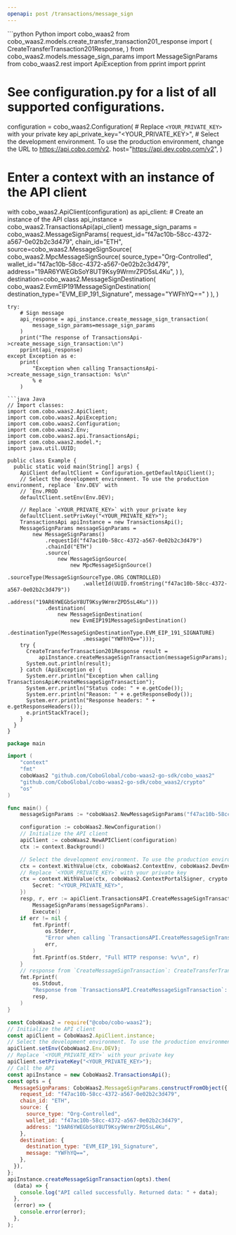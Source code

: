 ```yaml
---
openapi: post /transactions/message_sign
---
```


<RequestExample>
```python Python
import cobo_waas2
from cobo_waas2.models.create_transfer_transaction201_response import (
    CreateTransferTransaction201Response,
)
from cobo_waas2.models.message_sign_params import MessageSignParams
from cobo_waas2.rest import ApiException
from pprint import pprint

# See configuration.py for a list of all supported configurations.
configuration = cobo_waas2.Configuration(
    # Replace `<YOUR_PRIVATE_KEY>` with your private key
    api_private_key="<YOUR_PRIVATE_KEY>",
    # Select the development environment. To use the production environment, change the URL to https://api.cobo.com/v2.
    host="https://api.dev.cobo.com/v2",
)
# Enter a context with an instance of the API client
with cobo_waas2.ApiClient(configuration) as api_client:
    # Create an instance of the API class
    api_instance = cobo_waas2.TransactionsApi(api_client)
    message_sign_params = cobo_waas2.MessageSignParams(
        request_id="f47ac10b-58cc-4372-a567-0e02b2c3d479",
        chain_id="ETH",
        source=cobo_waas2.MessageSignSource(
            cobo_waas2.MpcMessageSignSource(
                source_type="Org-Controlled",
                wallet_id="f47ac10b-58cc-4372-a567-0e02b2c3d479",
                address="19AR6YWEGbSoY8UT9Ksy9WrmrZPD5sL4Ku",
            )
        ),
        destination=cobo_waas2.MessageSignDestination(
            cobo_waas2.EvmEIP191MessageSignDestination(
                destination_type="EVM_EIP_191_Signature", message="YWFhYQ=="
            )
        ),
    )

    try:
        # Sign message
        api_response = api_instance.create_message_sign_transaction(
            message_sign_params=message_sign_params
        )
        print("The response of TransactionsApi->create_message_sign_transaction:\n")
        pprint(api_response)
    except Exception as e:
        print(
            "Exception when calling TransactionsApi->create_message_sign_transaction: %s\n"
            % e
        )

```
```java Java
// Import classes:
import com.cobo.waas2.ApiClient;
import com.cobo.waas2.ApiException;
import com.cobo.waas2.Configuration;
import com.cobo.waas2.Env;
import com.cobo.waas2.api.TransactionsApi;
import com.cobo.waas2.model.*;
import java.util.UUID;

public class Example {
  public static void main(String[] args) {
    ApiClient defaultClient = Configuration.getDefaultApiClient();
    // Select the development environment. To use the production environment, replace `Env.DEV` with
    // `Env.PROD
    defaultClient.setEnv(Env.DEV);

    // Replace `<YOUR_PRIVATE_KEY>` with your private key
    defaultClient.setPrivKey("<YOUR_PRIVATE_KEY>");
    TransactionsApi apiInstance = new TransactionsApi();
    MessageSignParams messageSignParams =
        new MessageSignParams()
            .requestId("f47ac10b-58cc-4372-a567-0e02b2c3d479")
            .chainId("ETH")
            .source(
                new MessageSignSource(
                    new MpcMessageSignSource()
                        .sourceType(MessageSignSourceType.ORG_CONTROLLED)
                        .walletId(UUID.fromString("f47ac10b-58cc-4372-a567-0e02b2c3d479"))
                        .address("19AR6YWEGbSoY8UT9Ksy9WrmrZPD5sL4Ku")))
            .destination(
                new MessageSignDestination(
                    new EvmEIP191MessageSignDestination()
                        .destinationType(MessageSignDestinationType.EVM_EIP_191_SIGNATURE)
                        .message("YWFhYQ==")));
    try {
      CreateTransferTransaction201Response result =
          apiInstance.createMessageSignTransaction(messageSignParams);
      System.out.println(result);
    } catch (ApiException e) {
      System.err.println("Exception when calling TransactionsApi#createMessageSignTransaction");
      System.err.println("Status code: " + e.getCode());
      System.err.println("Reason: " + e.getResponseBody());
      System.err.println("Response headers: " + e.getResponseHeaders());
      e.printStackTrace();
    }
  }
}

```
```go Go
package main

import (
	"context"
	"fmt"
	coboWaas2 "github.com/CoboGlobal/cobo-waas2-go-sdk/cobo_waas2"
	"github.com/CoboGlobal/cobo-waas2-go-sdk/cobo_waas2/crypto"
	"os"
)

func main() {
	messageSignParams := *coboWaas2.NewMessageSignParams("f47ac10b-58cc-4372-a567-0e02b2c3d479", "ETH", coboWaas2.MessageSignSource{CustodialWeb3MessageSignSource: coboWaas2.NewCustodialWeb3MessageSignSource(coboWaas2.MessageSignSourceType("Web3"), "f47ac10b-58cc-4372-a567-0e02b2c3d479", "19AR6YWEGbSoY8UT9Ksy9WrmrZPD5sL4Ku")}, coboWaas2.MessageSignDestination{BTCBIP137MessageSignDestination: coboWaas2.NewBTCBIP137MessageSignDestination(coboWaas2.MessageSignDestinationType("EVM_EIP_191_Signature"), "MessageBip137_example")})

	configuration := coboWaas2.NewConfiguration()
	// Initialize the API client
	apiClient := coboWaas2.NewAPIClient(configuration)
	ctx := context.Background()

	// Select the development environment. To use the production environment, replace coboWaas2.DevEnv with coboWaas2.ProdEnv
	ctx = context.WithValue(ctx, coboWaas2.ContextEnv, coboWaas2.DevEnv)
	// Replace `<YOUR_PRIVATE_KEY>` with your private key
	ctx = context.WithValue(ctx, coboWaas2.ContextPortalSigner, crypto.Ed25519Signer{
		Secret: "<YOUR_PRIVATE_KEY>",
	})
	resp, r, err := apiClient.TransactionsAPI.CreateMessageSignTransaction(ctx).
		MessageSignParams(messageSignParams).
		Execute()
	if err != nil {
		fmt.Fprintf(
			os.Stderr,
			"Error when calling `TransactionsAPI.CreateMessageSignTransaction``: %v\n",
			err,
		)
		fmt.Fprintf(os.Stderr, "Full HTTP response: %v\n", r)
	}
	// response from `CreateMessageSignTransaction`: CreateTransferTransaction201Response
	fmt.Fprintf(
		os.Stdout,
		"Response from `TransactionsAPI.CreateMessageSignTransaction`: %v\n",
		resp,
	)
}

```
```javascript JavaScript
const CoboWaas2 = require("@cobo/cobo-waas2");
// Initialize the API client
const apiClient = CoboWaas2.ApiClient.instance;
// Select the development environment. To use the production environment, replace `Env.DEV` with `Env.PROD`
apiClient.setEnv(CoboWaas2.Env.DEV);
// Replace `<YOUR_PRIVATE_KEY>` with your private key
apiClient.setPrivateKey("<YOUR_PRIVATE_KEY>");
// Call the API
const apiInstance = new CoboWaas2.TransactionsApi();
const opts = {
  MessageSignParams: CoboWaas2.MessageSignParams.constructFromObject({
    request_id: "f47ac10b-58cc-4372-a567-0e02b2c3d479",
    chain_id: "ETH",
    source: {
      source_type: "Org-Controlled",
      wallet_id: "f47ac10b-58cc-4372-a567-0e02b2c3d479",
      address: "19AR6YWEGbSoY8UT9Ksy9WrmrZPD5sL4Ku",
    },
    destination: {
      destination_type: "EVM_EIP_191_Signature",
      message: "YWFhYQ==",
    },
  }),
};
apiInstance.createMessageSignTransaction(opts).then(
  (data) => {
    console.log("API called successfully. Returned data: " + data);
  },
  (error) => {
    console.error(error);
  },
);

```
</RequestExample>